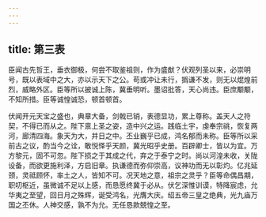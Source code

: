 ```yaml
---
---
---
```

title: 第三表
---



臣闻古先哲王，垂衣御极，何尝不取鉴祖则，作为盛猷？伏观列圣以来，必崇明号，既以表域中之大，亦以示天下之公。苟或冲让未行，撝谦不发，则无以焜煌前烈，威略外区。臣等所以披诚上陈，冀垂明听。墨诏批答，天心尚违。臣庶颙颙，不知所措。臣等诚惶诚恐，顿首顿首。

伏闻开元天宝之盛也，典章大备，剑戟已销，表德显功，累上尊称。盖天人之符契，不得已而从之。陛下禀上圣之姿，造中兴之运。践临土宇，虔奉宗祧，恢复两河，廊清四海。象天为大，并日之中。丕业巍乎已成，鸿名郁而未称。臣等所以采前古之议，酌当今之诠，敢悦怿乎天颜，冀光昭乎史册。百辟卿士，皆以为宜。万方黎元，固不可忽。陛下损之于其成之代，弃之于泰宁之时。尚以河湟未收，关陇设备，而欲更施利泽，方启旧章。执谦德而弥仰崇高，议神功而无以彰灼。亿兆延颈，灵祗顾怀，率土之人，皆知不可。况天地之意，祖宗之灵乎？臣等命偶昌期，职叨枢近，虽微诚不足以上感，而恳愿终冀于必从。伏乞深惟训谟，特降宸虑，允华夷之至望，回日月之殊辉，诞受鸿名，光膺大庆。绍五帝三皇之绝典，光九庙万国之丕休。人神交感，孰不为允。无任恳款兢惶之至。